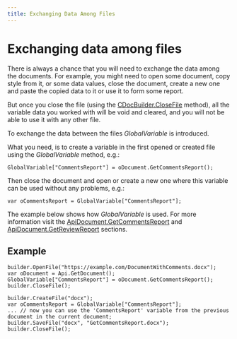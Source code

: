 ```yaml
---
title: Exchanging Data Among Files
---
```

# Exchanging data among files

There is always a chance that you will need to exchange the data among the documents. For example, you might need to open some document, copy style from it, or some data values, close the document, create a new one and paste the copied data to it or use it to form some report.

But once you close the file (using the [CDocBuilder.CloseFile](/docbuilder/integrationapi/c/cdocbuilder/closefile) method), all the variable data you worked with will be void and cleared, and you will not be able to use it with any other file.

To exchange the data between the files *GlobalVariable* is introduced.

What you need, is to create a variable in the first opened or created file using the *GlobalVariable* method, e.g.:

```
GlobalVariable["CommentsReport"] = oDocument.GetCommentsReport();
```

Then close the document and open or create a new one where this variable can be used without any problems, e.g.:

```
var oCommentsReport = GlobalVariable["CommentsReport"];
```

The example below shows how *GlobalVariable* is used. For more information visit the [ApiDocument.GetCommentsReport](/docbuilder/textdocumentapi/apidocument/getcommentsreport) and [ApiDocument.GetReviewReport](/docbuilder/textdocumentapi/apidocument/getreviewreport) sections.

## Example

```
builder.OpenFile("https://example.com/DocumentWithComments.docx");
var oDocument = Api.GetDocument();
GlobalVariable["CommentsReport"] = oDocument.GetCommentsReport();
builder.CloseFile();

builder.CreateFile("docx");
var oCommentsReport = GlobalVariable["CommentsReport"];
... // now you can use the 'CommentsReport' variable from the previous document in the current document;
builder.SaveFile("docx", "GetCommentsReport.docx");
builder.CloseFile();
```
